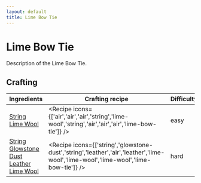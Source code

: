 ```yaml
---
layout: default
title: Lime Bow Tie
---
```



Lime Bow Tie
===================

Description of the Lime Bow Tie.

## Crafting

| Ingredients | Crafting recipe | Difficulty |
| ----------- | --------------- | ------------- |
| [String](https://minecraft.wiki/w/String)<br/>[Lime Wool](https://minecraft.wiki/w/Lime_Wool) | <Recipe icons={['air','air','air','string','lime-wool','string','air','air','air','lime-bow-tie']} /> | easy |
| [String](https://minecraft.wiki/w/String)<br/>[Glowstone Dust](https://minecraft.wiki/w/Glowstone_Dust)<br/>[Leather](https://minecraft.wiki/w/Leather)<br/>[Lime Wool](https://minecraft.wiki/w/Lime_Wool) | <Recipe icons={['string','glowstone-dust','string','leather','air','leather','lime-wool','lime-wool','lime-wool','lime-bow-tie']} /> | hard |

